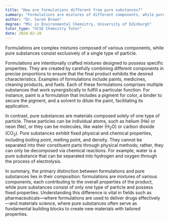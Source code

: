 ```yaml
---
title: "How are formulations different from pure substances?"
summary: "Formulations are mixtures of different components, while pure substances consist of only one type of particle."
author: "Dr. Sarah Brown"
degree: "MSc in Environmental Chemistry, University of Edinburgh"
tutor_type: "GCSE Chemistry Tutor"
date: 2024-02-28
---
```


Formulations are complex mixtures composed of various components, while pure substances consist exclusively of a single type of particle.

Formulations are intentionally crafted mixtures designed to possess specific properties. They are created by carefully combining different components in precise proportions to ensure that the final product exhibits the desired characteristics. Examples of formulations include paints, medicines, cleaning products, and fuels. Each of these formulations comprises multiple substances that work synergistically to fulfill a particular function. For instance, paint is a formulation that includes a pigment for color, a binder to secure the pigment, and a solvent to dilute the paint, facilitating its application.

In contrast, pure substances are materials composed solely of one type of particle. These particles can be individual atoms, such as helium ($\text{He}$) or neon ($\text{Ne}$), or they can be molecules, like water ($\text{H}_2\text{O}$) or carbon dioxide ($\text{CO}_2$). Pure substances exhibit fixed physical and chemical properties, including boiling point, melting point, and density. They cannot be separated into their constituent parts through physical methods; rather, they can only be decomposed via chemical reactions. For example, water is a pure substance that can be separated into hydrogen and oxygen through the process of electrolysis.

In summary, the primary distinction between formulations and pure substances lies in their composition: formulations are mixtures of various components, each contributing to the overall properties of the product, while pure substances consist of only one type of particle and possess fixed properties. Understanding this difference is vital in fields such as pharmaceuticals—where formulations are used to deliver drugs effectively—and materials science, where pure substances often serve as fundamental building blocks to create new materials with tailored properties.
    